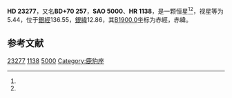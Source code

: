 {{Starbox begin
| name = HD 23277
}}
{{Starbox observe
| epoch = [[J2000.0|J2000.0]]
| constell = {{星座名待查}}<ref name=SIMBAD>{{cite web
 | url=http://simbad.u-strasbg.fr/simbad/sim-id?Ident=HR+1138
 | title=Pulsating variable Star
 | publisher=Centre de Données astronomiques de Strasbourg
 | work=SIMBAD
 | accessdate=2012-07-13
 | archive-date=2021-12-30
 | archive-url=https://web.archive.org/web/20211230040316/https://simbad.u-strasbg.fr/simbad/sim-id?Ident=HR+1138
 }}</ref><ref name=DATA>{{cite web
 | url=http://vizier.u-strasbg.fr/viz-bin/VizieR-5?-out.add=.&-source=5050&-corr=PK=HR&-out.max=9999&HR=1138
 | title=VizieR Detailed Page
 | accessdate=2012-07-13
 | archive-date=2016-03-05
 | archive-url=https://web.archive.org/web/20160305002525/http://vizier.u-strasbg.fr/viz-bin/VizieR-5?-out.add=.&-source=5050&-corr=PK=HR&-out.max=9999&HR=1138
 | dead-url=no
 }}</ref>
| 星官 = 
| ra = {{RA|3|49|13.8}}<ref name=SIMBAD /><ref name=DATA />
| dec = {{DEC|+70|52|16}}<ref name=SIMBAD /><ref name=DATA />
| appmag_v = 5.44<ref name=SIMBAD /><ref name=DATA />
}}
{{Starbox character
| class = A2m<ref name=SIMBAD /><ref name=DATA />
| b-v = 0.09<ref name=SIMBAD /><ref name=DATA />
| u-b = 0.12<ref name=SIMBAD /><ref name=DATA />
| r-i = 0.03<ref name=SIMBAD /><ref name=DATA />
| variable = 
}}
{{Starbox astrometry
| radial_v = 0.12
| prop_mo_ra = 17
| parallax = 0.017
| p_error = 
}}
{{Starbox catalog
| names =BD+70 257，[[SAO星表|SAO]] 5000，[[HD星表|HD]] 23277，[[HR星表|HR]] 1138}}
{{Starbox reference |Simbad=HR+1138}}
{{Starbox end}}

'''HD 23277'''，又名'''BD+70 257'''，'''SAO 5000'''、'''HR 1138'''，是一颗恒星<ref name=SIMBAD /><ref name=DATA />，视星等为5.44，位于[[銀道座標系|銀經]]136.55，[[銀道座標系|銀緯]]12.86，其[[B1900.0|B1900.0]]坐标为赤經{{RA|3|38|49.3}}，赤緯{{DEC|+70|12.86|42}}。

== 参考文献 ==
{{reflist}}

{{star-stub}}

[[Category:HD和HDE天體|23277]]
[[Category:HR天體|1138]]
[[Category:SAO天體|5000]]
[[Category:鹿豹座|Category:鹿豹座]]